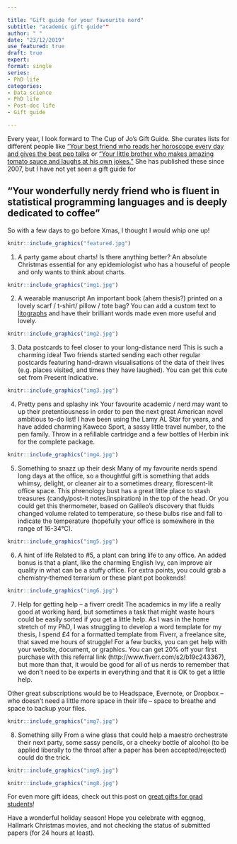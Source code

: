 ```yaml
---

title: "Gift guide for your favourite nerd"
subtitle: "academic gift guide""
author: " "
date: "23/12/2019"
use_featured: true
draft: true
expert: 
format: single
series: 
- PhD life
categories: 
- Data science
- PhD life
- Post-doc life
- Gift guide

---
```


Every year, I look forward to The Cup of Jo’s Gift Guide. She curates lists for different people like [“Your best friend who reads her horoscope every day and gives the best pep talks](”https://cupofjo.com/2019/12/best-gifts-for-friends-women/) or [“Your little brother who makes amazing tomato sauce and laughs at his own jokes.”](https://cupofjo.com/2019/11/best-gifts-for-brothers/) She has published these since 2007, but I have not yet seen a gift guide for

## “Your wonderfully nerdy friend who is fluent in statistical programming languages and is deeply dedicated to coffee”

So with a few days to go before Xmas, I thought I would whip one up!

```r
knitr::include_graphics("featured.jpg")
```

1. A party game about charts!
Is there anything better? An absolute Christmas essential for any epidemiologist who has a houseful of people and only wants to think about charts.
```r
knitr::include_graphics("img1.jpg")
```


2. A wearable manuscript 
An important book (ahem thesis?) printed on a lovely scarf / t-shirt/ pillow / tote bag? You can add a custom text to [litographs](https://www.litographs.com/) and have their brilliant words made even more useful and lovely.
```r
knitr::include_graphics("img2.jpg")
```

3. Data postcards to feel closer to your long-distance nerd
This is such a charming idea! Two friends started sending each other regular postcards featuring hand-drawn visualisations of the data of their lives (e.g. places visited, and times they have laughed).  You can get this cute set from Present Indicative.
```r
knitr::include_graphics("img3.jpg")
```

4. Pretty pens and splashy ink
Your favourite academic / nerd may want to up their pretentiousness in order to pen the next great American novel  ambitious to-do list! I have been using the Lamy AL Star for years, and have added charming Kaweco Sport, a sassy little travel number, to the pen family. Throw in a refillable cartridge and a few bottles of Herbin ink for the complete package.
```r
knitr::include_graphics("img4.jpg")
```

5. Something to snazz up their desk
Many of my favourite nerds spend long days at the office, so a thoughtful gift is something that adds whimsy, delight, or cleaner air to a sometimes dreary, florescent-lit office space. This phrenology bust has a great little place to stash treasures (candy/post-it notes/inspiration) in the top of the head. Or you could get this thermometer, based on Galileo’s discovery that fluids changed volume related to temperature, so these bulbs rise and fall to indicate the temperature (hopefully your office is somewhere in the range of 16-34°C).
```r
knitr::include_graphics("img5.jpg")
```

6. A hint of life
Related to #5, a plant can bring life to any office. An added bonus is that a plant, like the charming English Ivy, can improve air quality in what can be a stuffy office. For extra points, you could grab a chemistry-themed terrarium or these plant pot bookends!
```r
knitr::include_graphics("img6.jpg")
```

7. Help for getting help – a fiverr credit
The academics in my life a really good at working hard, but sometimes a task that might waste hours could be easily sorted if you get a little help.  As I was in the home stretch of my PhD, I was struggling to develop a word template for my thesis, I spend £4 for a formatted template from Fiverr, a freelance site, that saved me hours of struggle! For a few bucks, you can get help with your website, document, or graphics. You can get 20% off your first purchase with this referral link (http://www.fiverr.com/s2/b19c243367), but more than that, it would be good for all of us nerds to remember that we don’t need to be experts in everything and that it is OK to get a little help.

Other great subscriptions would be to Headspace, Evernote, or Dropbox – who doesn’t need a little more space in their life – space to breathe and space to backup your files.
```r
knitr::include_graphics("img7.jpg")
```

  8. Something silly
From a wine glass that could help a maestro orchestrate their next party, some sassy pencils, or a cheeky bottle of alcohol (to be applied liberally to the throat after a paper has been accepted/rejected) could do the trick.
```r
knitr::include_graphics("img9.jpg")
```
```r
knitr::include_graphics("img8.jpg")
```

For even more gift ideas, check out this post on [great gifts for grad students](https://lovelyoutliers.com/2018/09/03/back-to-grad-school-gift-ideas/)! 

Have a wonderful holiday season! Hope you celebrate with eggnog, Hallmark Christmas movies, and not checking the status of submitted papers (for 24 hours at least).

 